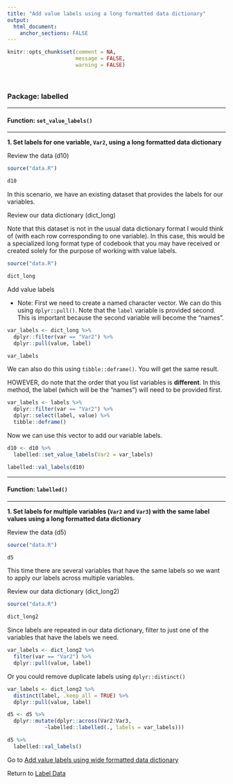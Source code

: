 ```yaml
---
title: "Add value labels using a long formatted data dictionary"
output: 
  html_document:
    anchor_sections: FALSE
---
```


```r
knitr::opts_chunk$set(comment = NA,
                      message = FALSE,
                      warning = FALSE)
```

<br>

### Package: labelled

---

#### Function: `set_value_labels()`

---

**1\. Set labels for one variable, `Var2`, using a long formatted data dictionary**

Review the data (d10)

```r

source("data.R")

d10

```

In this scenario, we have an existing dataset that provides the labels for our variables. 

Review our data dictionary (dict_long)

Note that this dataset is not in the usual data dictionary format I would think of (with each row corresponding to one variable). In this case, this would be a specialized long format type of codebook that you may have received or created solely for the purpose of working with value labels.

```r

source("data.R")

dict_long

```

Add value labels

* Note: First we need to create a named character vector. We can do this using `dplyr::pull()`. Note that the `label` variable is provided second. This is important because the second variable will become the "names".

```r

var_labels <- dict_long %>%
  dplyr::filter(var == "Var2") %>%
  dplyr::pull(value, label) 

```

```r

var_labels

```

We can also do this using `tibble::deframe()`. You will get the same result. 

HOWEVER, do note that the order that you list variables is **different**. In this method, the label (which will be the "names") will need to be provided first. 

```r

var_labels <- labels %>%
  dplyr::filter(var == "Var2") %>%
  dplyr::select(label, value) %>%
  tibble::deframe()

```

Now we can use this vector to add our variable labels.

```r

d10 <- d10 %>%
  labelled::set_value_labels(Var2 = var_labels)

labelled::val_labels(d10)

```

---

#### Function: `labelled()`

---


**1\. Set labels for multiple variables (`Var2` and `Var3`) with the same label values using a long formatted data dictionary**

Review the data (d5)

```r

source("data.R")

d5

```

This time there are several variables that have the same labels so we want to apply our labels across multiple variables.

Review our data dictionary (dict_long2)

```r

source("data.R")

dict_long2

```

Since labels are repeated in our data dictionary, filter to just one of the variables that have the labels we need.

```r

var_labels <- dict_long2 %>%
  filter(var == "Var2") %>%
  dplyr::pull(value, label) 

```

Or you could remove duplicate labels using `dplyr::distinct()`

```r

var_labels <- dict_long2 %>%
  distinct(label, .keep_all = TRUE) %>%
  dplyr::pull(value, label) 

```


```r

d5 <- d5 %>% 
  dplyr::mutate(dplyr::across(Var2:Var3, 
            ~labelled::labelled(., labels = var_labels)))

d5 %>% 
  labelled::val_labels()

```

Go to [Add value labels using wide formatted data dictionary](https://cghlewis.github.io/data-wrangling-functions/labelling-data/add-value-labels-dictionary-wide.html)

Return to [Label Data](https://github.com/Cghlewis/data-wrangling-functions/wiki/Label Data)